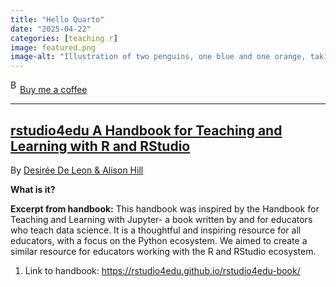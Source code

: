 ```yaml
---
title: "Hello Quarto"
date: "2025-04-22"
categories: [teaching r]
image: featured.png
image-alt: "Illustration of two penguins, one blue and one orange, taking a selfie with a selfie stick. The moon in the background looks like the Quarto logo."
---
```



<link href="https://fonts.googleapis.com/css?family=Cookie" rel="stylesheet"><a class="bmc-button" target="_blank" href="https://www.buymeacoffee.com/JoscelinRocha">![Buy me a coffee](https://cdn.buymeacoffee.com/buttons/bmc-new-btn-logo.svg){alt="Buy me a coffee" width="15" height="21"}Buy me a coffee</a>

------------------------------------------------------------------------


## [rstudio4edu A Handbook for Teaching and Learning with R and RStudio](https://rstudio4edu.github.io/rstudio4edu-book/)

By [Desirée De Leon & Alison Hill](https://rstudio4edu.github.io/rstudio4edu-book/)

**What is it?**

**Excerpt from handbook:** This handbook was inspired by the Handbook for Teaching and Learning with Jupyter- a book written by and for educators who teach data science.
It is a thoughtful and inspiring resource for all educators, with a focus on the Python ecosystem.
We aimed to create a similar resource for educators working with the R and RStudio ecosystem.

1.  Link to handbook: <https://rstudio4edu.github.io/rstudio4edu-book/>